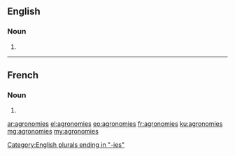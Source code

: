 ==English==

===Noun===
{{head|en|noun plural form}}

# {{plural of|agronomy|lang=en}}

[[Category:English plurals ending in "-ies"]]

----

==French==

===Noun===
{{head|fr|noun plural form|g=f}}

# {{plural of|agronomie|lang=fr}}

[[ar:agronomies]]
[[el:agronomies]]
[[eo:agronomies]]
[[fr:agronomies]]
[[ku:agronomies]]
[[mg:agronomies]]
[[my:agronomies]]